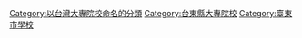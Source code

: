 [[Category:以台灣大專院校命名的分類|Category:以台灣大專院校命名的分類]]
[[Category:台東縣大專院校|Category:台東縣大專院校]]
[[Category:臺東市學校|Category:臺東市學校]]